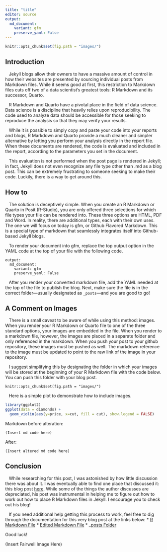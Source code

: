 ```yaml
---
title: "title"
editor: source
output:
  md_document:
    variant: gfm
    preserve_yaml: False
---
```

```r
knitr::opts_chunk$set(fig.path = "images/")
```
## Introduction

   Jekyll blogs allow their owners to have a massive amount of control in how their websites are presented by sourcing individual posts from Markdown files. While it seems good at first, this restriction to Markdown files cuts off two of a data scientist's greatest tools: R Markdown and its successor, Quarto.

   R Markdown and Quarto have a pivotal place in the field of data science. Data science is a discipline that heavily relies upon reproducibility. The code used to analyze data should be accessible for those seeking to reproduce the analysis so that they may verify your results.

   While it is possible to simply copy and paste your code into your reports and blogs, R Markdown and Quarto provide a much cleaner and simpler alternative by letting you perform your analysis directly in the report file. When these documents are rendered, the code is evaluated and included in the report, according to the parameters you set in the document.

   This evaluation is not performed when the post page is rendered in Jekyll; in fact, Jekyll does not even recognize any file type other than .md as a blog post. This can be extremely frustrating to someone seeking to make their code. Luckily, there is a way to get around this.

## How to

   The solution is deceptively simple. When you create an R Markdown or Quarto in Posit (R-Studio), you are only offered three selections for which file types your file can be rendered into. These three options are HTML, PDF and Word. In reality, there are additional types, each with their own uses. The one we will focus on today is gfm, or Github Flavored Markdown. This is a special type of markdown that seamlessly integrates itself into Github-based Jekyll blogs.

   To render your document into gfm, replace the top output option in the YAML code at the top of your file with the following code.

    output:
      md_document:
        variant: gfm
        preserve_yaml: False

   After you render your converted markdown file, add the YAML needed at the top of the file to publish the blog. Next, make sure the file is in the correct folder---usually designated as `_posts`---and you are good to go!

## A Comment on Images

   There is a small caveat to be aware of while using this method: images. When you render your R Markdown or Quarto file to one of the three standard options, your images are embedded in the file. When you render to a markdown file, however, the images are placed in a separate folder and only referenced in the markdown. When you push your post to your github repository, these images must be pushed as well. The markdown reference to the image must be updated to point to the raw link of the image in your repository. 

   I suggest simplifying this by designating the folder in which your images will be stored at the beginning of your R Markdown file with the code below. You can push this folder with your blog post. 

```{}
knitr::opts_chunk$set(fig.path = "images/")
```
   Here is a simple plot to demonstrate how to include images.

```r
library(ggplot2)
ggplot(data = diamonds) +
  geom_violin(aes(y=price, x=cut, fill = cut), show.legend = FALSE)
```
Markdown before alteration:
```
(Insert md code here)
```
After:
```
(Insert altered md code here)
```


## Conclusion

   While researching for this post, I was astonished by how little discussion there was about it. I was eventually able to find one place that discussed it: this blog post [here](https://jchellmuth.com/news/jekyll/website/code/2020/01/04/Rmarkdown-posts-to-Jekyll.html). While some of the things the author discusses are depreciated, his post was instrumental in helping me to figure out how to work out how to place R Markdown files in Jekyll. I encourage you to check out his blog!


   If you need additional help getting this process to work, feel free to dig through the documentation for this very blog post at the links below:
* [R Markdown File](https://github.com/zayne-kirkham/stat386-projects/blob/main/_posts/2022-08-04-How-To-Use-R-Markdown-in-Jekyll.md?plain=1)
* [Edited Markdown File](https://github.com/zayne-kirkham/stat386-projects/blob/main/_posts/2022-08-04-How-To-Use-R-Markdown-in-Jekyll.md?plain=1)
* [_posts Folder](https://github.com/zayne-kirkham/stat386-projects/tree/main/_posts)

Good luck! 

(Insert Fairwell Image Here)